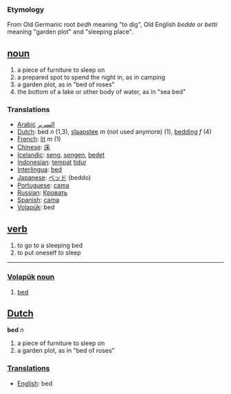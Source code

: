 === Etymology ===
From Old Germanic root ''bedh'' meaning "to dig", Old English ''bedde'' or ''betti'' meaning "garden plot" and "sleeping place".

== [[noun]] ==
#a piece of furniture to sleep on
#a prepared spot to spend the night in, as in camping
#a garden plot, as in "bed of roses"
#the bottom of a lake or other body of water, as in "sea bed"

=== Translations ===
*[[Arabic]] [[السرير]]
*[[Dutch]]: bed ''n'' (1,3), [[slaapstee]] ''m'' (not used anymore) (1), [[bedding]] ''f'' (4)
*[[French]]: [[lit]] ''m'' (1)
*[[Chinese]]: [[床]]
*[[Icelandic]]: [[seng]], [[sengen]], [[bedet]] 
*[[Indonesian]]: [[tempat]] [[tidur]]
*[[Interlingua]]: [[bed]]
*[[Japanese]]: [[ベッド]] (beddo)
*[[Portuguese]]: [[cama]]
*[[Russian]]: [[Кровать]]
*[[Spanish]]: [[cama]]
*[[Volapük]]: bed

== [[verb]] ==
#to go to a sleeping bed
#to put oneself to sleep



----

=== [[Volapük]]  [[noun]] === 
# [[bed]]

==[[Dutch]]==

'''bed''' ''n''

#a piece of furniture to sleep on
#a garden plot, as in "bed of roses"

===[[Translation]]s===
*[[English]]: bed